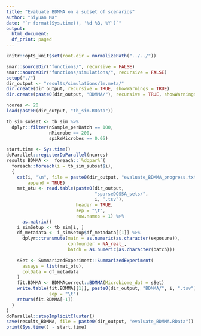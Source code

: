 ```yaml
---
title: "Evaluate BDMMA on a subset of scenarios"
author: "Siyuan Ma"
date: "`r format(Sys.time(), '%d %B, %Y')`"
output:
  html_document:
  df_print: paged
---
```

```r
knitr::opts_knit$set(root.dir = normalizePath("../../"))
```
```r
smar::sourceDir("functions/", recursive = FALSE)
smar::sourceDir("functions/simulations/", recursive = FALSE)
setup("./")
dir_output <- "results/simulations/lm.meta/"
dir.create(dir_output, recursive = TRUE, showWarnings = TRUE)
dir.create(paste0(dir_output, "BDMMA/"), recursive = TRUE, showWarnings = TRUE)
```

```r
ncores <- 20
load(paste0(dir_output, "tb_sim.RData"))
```
```r
tb_sim_subset <- tb_sim %>% 
  dplyr::filter(nSample_perBatch == 100,
                nMicrobe == 200,
                spikeMicrobes == 0.05)
  
start.time <- Sys.time()
doParallel::registerDoParallel(ncores)
results_BDMMA <-  foreach::`%dopar%`(
  foreach::foreach(i = tb_sim_subset$i),
  {
    cat(i, "\n", file = paste0(dir_output, "evaluate_BDMMA_progress.txt"), 
        append = TRUE)
    mat_otu <- read.table(paste0(dir_output,
                                 "sparseDOSSA_sets/",
                                 i, ".tsv"),
                          header = TRUE,
                          sep = "\t",
                          row.names = 1) %>% 
      as.matrix()
    i_simSetup <- tb_sim[i, ]
    df_metadata <- i_simSetup$df_metadata[[1]] %>% 
      dplyr::transmute(main = as.numeric(as.character(exposure)),
                       confounder = NA_real_,
                       batch = as.numeric(as.character(batch)))
    
    sSet <- SummarizedExperiment::SummarizedExperiment(
      assays = list(mat_otu),
      colData = df_metadata
    )
    fit.BDMMA <- BDMMAcorrect::BDMMA(Microbiome_dat = sSet)
    write.table(fit.BDMMA[[1]], paste0(dir_output, "BDMMA/", i, ".tsv"), 
                sep = "\t")
    return(fit.BDMMA[-1])
  }
) 
doParallel::stopImplicitCluster()
save(results_BDMMA, file = paste0(dir_output, "evaluate_BDMMA.RData"))
print(Sys.time() - start.time)
```